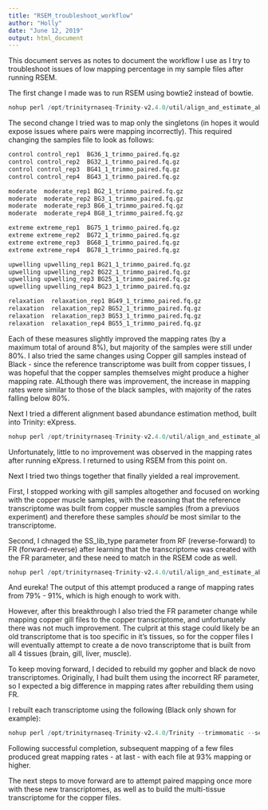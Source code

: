 ```yaml
---
title: "RSEM_troubleshoot_workflow"
author: "Holly"
date: "June 12, 2019"
output: html_document
---
```


This document serves as notes to document the workflow I use as I try to troubleshoot issues of low mapping percentage in my sample files after running RSEM. 

The first change I made was to run RSEM using bowtie2 instead of bowtie. 
```r
nohup perl /opt/trinityrnaseq-Trinity-v2.4.0/util/align_and_estimate_abundance.pl --transcripts /home/data/rockfish/EXP11_ScarnSmel_fluct_gill/P101HW18090797-01-01/Black_raw/bowtie2/Copper_Trinity_LT.fasta --seqType fq --samples_file /home/data/rockfish/EXP11_ScarnSmel_fluct_gill/P101HW18090797-01-01/Black_raw/bowtie2/samples_file_trimmo.txt --est_method RSEM --prep_reference --aln_method bowtie2 --trinity_mode --output_dir RSEM_Blackgil_HMD_Trinity

```


The second change I tried was to map only the singletons (in hopes it would expose issues where pairs were mapping incorrectly). This required changing the samples file to look as follows: 

```r
control control_rep1  BG36_1_trimmo_paired.fq.gz 
control control_rep2  BG32_1_trimmo_paired.fq.gz 
control control_rep3  BG41_1_trimmo_paired.fq.gz
control control_rep4  BG43_1_trimmo_paired.fq.gz 

moderate  moderate_rep1 BG2_1_trimmo_paired.fq.gz 
moderate  moderate_rep2 BG3_1_trimmo_paired.fq.gz
moderate  moderate_rep3 BG6_1_trimmo_paired.fq.gz 
moderate  moderate_rep4 BG8_1_trimmo_paired.fq.gz

extreme extreme_rep1  BG75_1_trimmo_paired.fq.gz 
extreme extreme_rep2  BG72_1_trimmo_paired.fq.gz 
extreme extreme_rep3  BG68_1_trimmo_paired.fq.gz 
extreme extreme_rep4  BG78_1_trimmo_paired.fq.gz 

upwelling upwelling_rep1 BG21_1_trimmo_paired.fq.gz 
upwelling upwelling_rep2 BG22_1_trimmo_paired.fq.gz 
upwelling upwelling_rep3 BG25_1_trimmo_paired.fq.gz
upwelling upwelling_rep4 BG23_1_trimmo_paired.fq.gz

relaxation  relaxation_rep1 BG49_1_trimmo_paired.fq.gz 
relaxation  relaxation_rep2 BG52_1_trimmo_paired.fq.gz 
relaxation  relaxation_rep3 BG53_1_trimmo_paired.fq.gz 
relaxation  relaxation_rep4 BG55_1_trimmo_paired.fq.gz 

```


Each of these measures slightly improved the mapping rates (by a maximum total of around 8%), but majority of the samples were still under 80%. I also tried the same changes using Copper gill samples instead of Black - since the reference transcriptome was built from copper tissues, I was hopeful that the copper samples themselves might produce a higher mapping rate. ALthough there was improvement, the increase in mapping rates were similar to those of the black samples, with majority of the rates falling below 80%.

Next I tried a different alignment based abundance estimation method, built into Trinity: eXpress. 

```r
nohup perl /opt/trinityrnaseq-Trinity-v2.4.0/util/align_and_estimate_abundance.pl --transcripts /home/data/rockfish/EXP11_ScarnSmel_fluct_gill/P101HW18090797-01-01/Black_raw/bowtie2/Copper_Trinity_LT.fasta --seqType fq --samples_file /home/data/rockfish/EXP11_ScarnSmel_fluct_gill/P101HW18090797-01-01/Black_raw/bowtie2/samples_file_trimmo.txt --est_method eXpress --prep_reference --aln_method bowtie2 --trinity_mode --output_dir eXpress_Blackgil_HMD_Trinity

```

Unfortunately, little to no improvement was observed in the mapping rates after running eXpress. I returned to using RSEM from this point on. 

Next I tried two things together that finally yielded a real improvement. 

First, I  stopped working with gill samples altogether and focused on working with the copper muscle samples, with the reasoning that the reference transcriptome was built from copper muscle samples (from a previuos experiment) and therefore these samples *should* be most similar to the transcriptome. 

Second, I chnaged the SS_lib_type parameter from RF (reverse-forward) to FR (forward-reverse) after learning that the transcriptome was created with the FR parameter, and these need to match in the RSEM code as well. 

```r
nohup perl /opt/trinityrnaseq-Trinity-v2.4.0/util/align_and_estimate_abundance.pl --transcripts /home/data/rockfish/EXP11_ScarnSmel_fluct_gill/P101HW18090797-01-01/Copper_raw/muscle/Copper_Trinity_LT.fasta --seqType fq --SS_lib_type FR --samples_file /home/data/rockfish/EXP11_ScarnSmel_fluct_gill/P101HW18090797-01-01/Copper_raw/muscle/samples_file_trimmo.txt --est_method RSEM --prep_reference --aln_method bowtie2 --trinity_mode --output_dir RSEM_Copmusc_FR_HMD_Trinity
```

And eureka! The output of this attempt produced a range of mapping rates from 79% - 91%, which is high enough to work with. 

However, after this breakthrough I also tried the FR parameter change while mapping copper gill files to the copper transcriptome, and unfortunately there was not much improvement. The culprit at this stage could likely be an old transcriptome that is too specific in it's tissues, so for the copper files I will eventually attempt to create a de novo transcriptome that is built from all 4 tissues (brain, gill, liver, muscle).

To keep moving forward, I decided to rebuild my gopher and black de novo transcriptomes. Originally, I had built them using the incorrect RF parameter, so I expected a big difference in mapping rates after rebuilding them using FR. 

I rebuilt each transcriptome using the following (Black only shown for example):

```r
nohup perl /opt/trinityrnaseq-Trinity-v2.4.0/Trinity --trimmomatic --seqType fq --max_memory 50G --SS_lib_type FR --left SM_R_1.fq.gz,SM_U_1.fq.gz,SM_E_1.fq.gz,SM_C_1.fq.gz --right SM_R_2.fq.gz,SM_U_2.fq.gz,SM_E_2.fq.gz,SM_C_2.fq.gz --CPU 10 --full_cleanup --output Black_HMD_Trinity_FR > Black_HMD_Trinity_FR_out.txt 2>&1 &

```

Following successful completion, subsequent mapping of a few files produced great mapping rates - at last - with each file at 93% mapping or higher. 

The next steps to move forward are to attempt paired mapping once more with these new transcriptomes, as well as to build the multi-tissue transcriptome for the copper files. 
